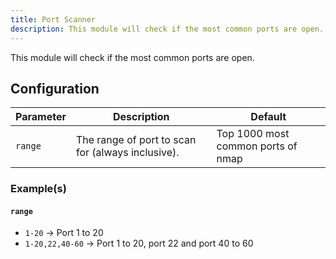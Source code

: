 ```yaml
---
title: Port Scanner
description: This module will check if the most common ports are open.
---
```



<NoiseLevel level="high" />

This module will check if the most common ports are open.

## Configuration

| Parameter | Description                                       | Default                            |
| --------- | ------------------------------------------------- | ---------------------------------- |
| `range`   | The range of port to scan for (always inclusive). | Top 1000 most common ports of nmap |

### Example(s)

#### `range`

- `1-20` -> Port 1 to 20
- `1-20,22,40-60` -> Port 1 to 20, port 22 and port 40 to 60
